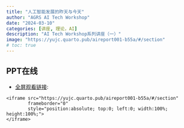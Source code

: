 ```yaml
---
title: "人工智能发展的昨天与今天"
author: "AGRS AI Tech Workshop"
date: "2024-03-10"
categories: [讲座, 理论，AI]
description: "AI Tech Workshop系列讲座（一）"
image: "https://yujc.quarto.pub/aireport001-b55a/#/section"
# toc: true
---
```



## PPT在线

-   [全屏观看链接](https://yujc.quarto.pub/aireport001-b55a/#/section):


<!-- <iframe src="https://yujc.quarto.pub/aireport001-b55a/#/section" frameborder="0" width="100%" height="700&"></iframe> -->
<div style="position:relative; padding-bottom:75%; height:0;">
    <iframe src="https://yujc.quarto.pub/aireport001-b55a/#/section" 
            frameborder="0" 
            style="position:absolute; top:0; left:0; width:100%; height:100%;">
    </iframe>
</div>